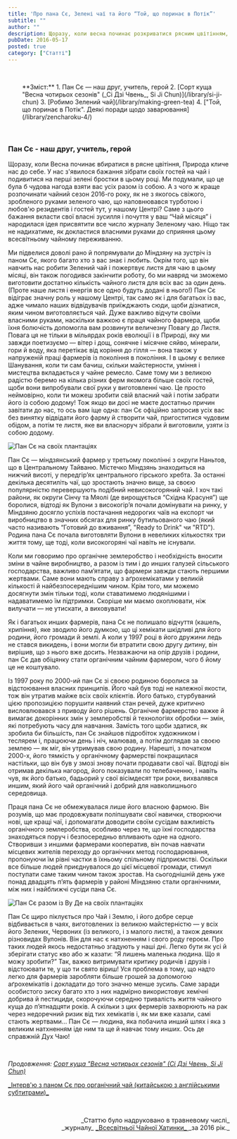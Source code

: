 ```yaml
---
title: 'Про пана Сє, Зелені чаї та його “Той, що поринає в Потік”'
subtitle: ""
author: ""
description: Щоразу, коли весна починає розкриватися рясним цвітінням, Природа кличе нас до себе. Нам захотілося зібрати своїх гостей на чай і подивитися на перші зелені бростки в цьому році...
pubDate: 2016-05-17
posted: true
category: ["Статті"]
---
```


<p>&nbsp;</p>

<section style="padding-left: 2rem;">
**Зміст:**
1. Пан Сє — наш друг, учитель, герой
2. [Сорт куща "Весна чотирьох сезонів" (_Сі Дзі Чвень_, Si Ji Chun)](/library/si-ji-chun)
3. [Робимо Зелений чай](/library/making-green-tea)
4. ["Той, що поринає в Потік". Деякі поради щодо заварювання](/library/zencharoku-4/)
</section>

<p>&nbsp;</p>

### Пан Сє - наш друг, учитель, герой

Щоразу, коли Весна починає вбиратися в рясне цвітіння, Природа кличе нас до себе. У нас з'явилося бажання зібрати своїх гостей на чай і подивитися на перші зелені бростки в цьому році. Ми подумали, що це була б чудова нагода взяти вас усіх разом із собою. А з чого ж краще розпочинати чайний сезон 2016-го року, як не з якогось свіжого, зробленого руками зеленого чаю, що наповнювався турботою і любов'ю резидентів і гостей тут, у нашому Центрі? Саме з цього бажання вкласти свої власні зусилля і почуття у ваш “Чай місяця” і народилася ідея присвятити все число журналу Зеленому чаю. Ніщо так не надихатиме, як докластися власними руками до сприяння цьому всесвітньому чайному переживанню.

Ми підвелися доволі рано й попрямували до Міндзяну на зустріч із паном Сє, якого багато хто з вас знає і любить. Окрім того, що він навчить нас робити Зелений чай і пожертвує листя для чаю в цьому місяці, він також погодився закінчити роботу, бо ми навряд чи зможемо виготовити достатню кількість чайного листя для всіх вас за один день. (Проте наше листя і енергія все одно будуть додані в нього!) Пан Сє відіграє значну роль у нашому Центрі, так само як і для багатьох із вас, адже чимало наших відвідувачів приїжджають сюди, щоби дізнатися, яким чином виготовляється чай. Дуже важливо відчути своїми власними руками, наскільки важкою є праця чайного фармера, щоби їхня болючість допомогла вам розвинути величезну Повагу до Листя. Повага ця не тільки в мільярдах років еволюції і в Природі, яку ми завжди поетизуємо — вітер і дощ, сонячне і місячне сяйво, мінерали, гори й воду, яка перетікає від коріння до гілля — вона також у напруженій праці фармерів із покоління в покоління. І в цьому є велике Шанування, коли ти сам бачиш, скільки майстерности, уміння і мистецтва вкладається у чайне ремесло. Саме тому ми з великою радістю беремо на кілька різних ферм якомога більше своїх гостей, щоби вони випробували свої руки у виготовленні чаю. Це просто неймовірно, коли ти можеш зробити свій власний чай і потім забрати його із собою додому! Тож якщо ви досі не маєте достатньо причин завітати до нас, то ось вам іще одна: пан Сє офіційно запросив усіх вас без винятку відвідати його фарму й створити чай, пригоститися чудовим обідом, а потім те листя, яке ви власноруч зібрали й виготовили, узяти із собою додому.

<img class="align-center" src={Image1.src} alt="Пан Сє на своїх плантаціях" />

Пан Сє — міндзянський фармер у третьому поколінні з округи Наньтов, що в Центральному Тайваню. Містечко Міндзянь знаходиться на нижчий висоті, у передгір’ях центрального гірського хребта. За останні декілька десятиліть чаї, що зростають значно вище, за своєю популярністю перевершують подібний невисокогоряний чай. І хоч такі райони, як округи Сінчу та Мяолі (де вирощується “Східна Красуня”) ще боролися, відтоді як Вулони з високогір’я почали домінувати на ринку, у Міндзяню досягло успіхів постачання недорогих чаїв на експорт чи виробництво в значних обсягах для ринку бутильованого чаю (який часто називають “Готовий до вживання”, "Ready to Drink" чи "RTD"). Родина пана Сє почала виготовляти Вулони в невеликих кількостях три життя тому, ще тоді, коли високогоряні чаї навіть не існували.

Коли ми говоримо про органічне землеробство і необхідність вносити зміни в чайне виробництво, а разом із тим і до инших галузей сільського господарства, важливо пам’ятати, що фармери завжди стають першими жертвами. Саме вони мають справу з аґрохемікатами у великій кількості й найбезпосереднішим чином. Крім того, ми можемо досягнути змін тільки тоді, коли ставатимемо людянішими і надаватимемо їм підтримки. Скоріше ми маємо охоплювати, ніж вилучати — не утискати, а виховувати!

Як і багатьох инших фармерів, пана Сє не полишало відчуття (кашель, хрипіння), яке зводило його думкою, що ці хемікати шкідливі для його родини, його громади й землі. А коли у 1997 році в його дружини ледь не стався викидень, і вони могли би втратити свою другу дитину, він вирішив, що з нього вже досить. Незважаючи на опір друзів і родини, пан Сє дав обіцянку стати органічним чайним фармером, чого б йому це не коштувало.

Із 1997 року по 2000-ий пан Сє зі своєю родиною боролися за відстоювання власних принципів. Його чай був тоді не належної якости, тож він утратив майже всіх своїх клієнтів. Його батько, стурбуваний цією пропозицією порушити наявний стан речей, дуже критично висловлювався з приводу його рішень. Органічне фармерство важке й вимагає докорінних змін у землеробстві й технологіях обробки — змін, які потребують часу для навчання. Замість того щоби здатися, як зробила би більшість, пан Сє знайшов підробіток художником і теслярем і, працюючи день і ніч, малював, а потім доглядав за своєю землею — як міг, він утримував свою родину. Нарешті, з початком 2000-х, його тямкість у органічному фармерстві покращилася настільки, що він був у змозі знову почати продавати свої чаї. Відтоді він отримав декілька нагород, його показували по телебаченню, і навіть чув, як його батько, бадьорий у свої вісімдесят три роки, вихвалявся иншим, який його чай органічний і добрий для навколишнього середовища.

Праця пана Сє не обмежувалася лише його власною фармою. Він розумів, що має продовжувати поліпшувати свої навички, створюючи нові, ще кращі чаї, і допомагати доводити своїм сусідам важливість органічного землеробства, особливо через те, що їхні господарства знаходяться поруч і безпосередньо впливають одне на одного. Створивши з иншими фармерами кооператив, він почав навчати місцевих жителів переходу до органічних метод господарювання, пропонуючи їм рівні частки в їхньому спільному підприємстві. Оскільки все більше людей приєднувалося до цієї місцевої громади, стимул поступати саме таким чином також зростав. На сьогоднішній день уже понад двадцять п’ять фармерів у районі Міндзяню стали органічними, між них і найближчі сусіди пана Сє.

<img class="align-center" src={Image2.src} alt="Пан Сє разом із Ву Де на своїх плантаціях" />

Пан Сє щиро піклується про Чай і Землю, і його добре серце відбивається в чаях, виготовлених із великою майстерністю — у всіх його Зелених, Червоних (із великого, і з малого листя), а також деяких різновидах Вулонів. Він для нас є натхненням і свого роду героєм. Про таких людей якось недостатньо згадують у наші дні. Легко бути як усі й зберігати статус кво або ж казати: “Я лишень маленька людина. Що я можу зробити?” Так, важко витримувати критику родичів і друзів і відстоювати те, у що ти свято віриш! Уся проблема в тому, що надто легко для фармерів заробляти більше грошей за допомогою аґрохемікатів і докладати до того значно менше зусиль. Саме заради особистого зиску багато хто з них надмірно використовує хемічні добрива й пестициди, скорочуючи середню тривалість життя чайного куща до п’ятнадцяти років. А скільки з цих фермерів захворюють на рак через недоречний ризик від тих хемікатів і, як ми вже казали, самі стають жертвами… Пан Сє — людина, яка побачила инший шлях і яка з великим натхненням іде ним та ще й навчає тому инших. Ось де справжній Дух Чаю!

<p>&nbsp;</p>

_Продовження:_ [_Сорт куща "Весна чотирьох сезонів" (Сі Дзі Чвень, Si Ji Chun)_](/library/si-ji-chun)

<p><a title="Інтерв'ю з паном Сє про органічний чай" href="https://youtu.be/VCp59pB-Jtc" target="blank" rel="noopener">_Інтерв'ю з паном Сє про органічний чай (китайською з англійськими субтитрами)_</a></p>


<p>&nbsp;</p>
<p align="right" style="font-size: 0.9rem;">_Статтю було надруковано в травневому числі_<br />_журналу_ <a title="globalteahut.org" href="http://www.globalteahut.org/" target="blank" rel="noopener">_Всесвітньої Чайної Хатинки_ </a>_за 2016 рік._</p>